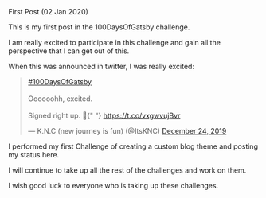 
<Seo title="First post" />
<Heading>First Post (02 Jan 2020)</Heading>

This is my first post in the 100DaysOfGatsby challenge.

I am really excited to participate in this challenge and gain all the perspective that I can get out of this.

When this was announced in twitter, I was really excited:

<blockquote class="twitter-tweet">
  <p lang="en" dir="ltr">
    <a href="https://twitter.com/hashtag/100DaysOfGatsby?src=hash&amp;ref_src=twsrc%5Etfw">
      #100DaysOfGatsby
    </a>
    <br />
    <br />
    Oooooohh, excited.
    <br />
    <br />
    Signed right up. 🤞{" "}
    <a href="https://t.co/vxgwvujBvr">https://t.co/vxgwvujBvr</a>
  </p>
  &mdash; K.N.C (new journey is fun) (@ItsKNC)
  <a href="https://twitter.com/ItsKNC/status/1209305623453585409?ref_src=twsrc%5Etfw">
    December 24, 2019
  </a>
</blockquote>

I performed my first Challenge of creating a custom blog theme and posting my status here.

I will continue to take up all the rest of the challenges and work on them.

I wish good luck to everyone who is taking up these challenges.
